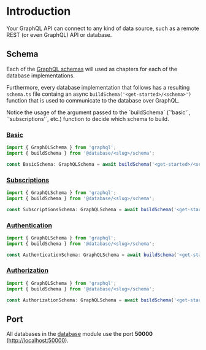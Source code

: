 
# Introduction

Your GraphQL API can connect to any kind of data source, such as a remote REST (or even GraphQL) API or database.

## Schema

Each of the [GraphQL schemas](/get-started#schema) will used as chapters for each of the database implementations.

Furthermore, every database implementation that follows has a resulting `schema.ts` file containg an async `buildSchema('<get-started>/<schema>')` function that is used to communicate to the database over GraphQL.

<Callout>
  Notice the usage of the argument passed to the `buildSchema` (`'basic'`,
  `'subscriptions'`, etc.) function to decide which schema to build.
</Callout>

### [Basic](/get-started#basic)

```ts
import { GraphQLSchema } from 'graphql';
import { buildSchema } from '@database/<slug>/schema';

const BasicSchema: GraphQLSchema = await buildSchema('<get-started>/<schema>');
```

### [Subscriptions](/get-started#subscriptions)

```ts
import { GraphQLSchema } from 'graphql';
import { buildSchema } from '@database/<slug>/schema';

const SubscriptionsSchema: GraphQLSchema = await buildSchema('<get-started>/<schema>');
```

### [Authentication](/get-started#authentication)

```ts
import { GraphQLSchema } from 'graphql';
import { buildSchema } from '@database/<slug>/schema';

const AuthenticationSchema: GraphQLSchema = await buildSchema('<get-started>/<schema>');
```

### [Authorization](/get-started#authorization)

```ts
import { GraphQLSchema } from 'graphql';
import { buildSchema } from '@database/<slug>/schema';

const AuthorizationSchema: GraphQLSchema = await buildSchema('<get-started>/<schema>');
```

## Port

All databases in the [database](/database) module use the port **50000** ([http://localhost:50000](http://localhost:50000)).
